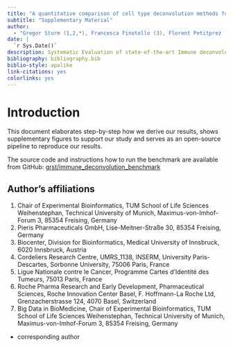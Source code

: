 ```yaml
---
title: "A quantitative comparison of cell type deconvolution methods for immuno-oncology"
subtitle: "Supplementary Material"
author:
  - "Gregor Sturm (1,2,*), Francesca Finotello (3), Florent Petitprez (4,5), Jitao David Zhang (6), Jan Baumbach (1),  Wolf H. Fridman (4), Markus List (7), Tatsiana Aneichyk (2)"
date: |
  `r Sys.Date()`
description: Systematic Evaluation of state-of-the-art Immune deconvolution methods.
bibliography: bibliography.bib
biblio-style: apalike
link-citations: yes
colorlinks: yes
---
```



# Introduction

This document elaborates step-by-step how we derive our results, shows supplementary figures to support our study
and serves as an open-source pipeline to reproduce our results.

The source code and instructions how to run the benchmark are available from GitHub:
[grst/immune_deconvolution_benchmark](https://github.com/grst/immune_deconvolution_benchmark)

## Author's affiliations
(1) Chair of Experimental Bioinformatics, TUM School of Life Sciences Weihenstephan, Technical University of Munich, Maximus-von-Imhof-Forum 3, 85354 Freising, Germany
(2) Pieris Pharmaceuticals GmbH, Lise-Meitner-Straße 30, 85354 Freising, Germany
(3) Biocenter, Division for Bioinformatics, Medical University of Innsbruck, 6020 Innsbruck, Austria
(4) Cordeliers Research Centre, UMRS_1138, INSERM, University Paris-Descartes, Sorbonne University, 75006 Paris, France
(5) Ligue Nationale contre le Cancer, Programme Cartes d’Identité des Tumeurs, 75013 Paris, France
(6) Roche Pharma Research and Early Development, Pharmaceutical Sciences, Roche Innovation Center Basel, F. Hoffmann-La Roche Ltd, Grenzacherstrasse 124, 4070 Basel, Switzerland
(7) Big Data in BioMedicine, Chair of Experimental Bioinformatics, TUM School of Life Sciences Weihenstephan, Technical University of Munich, Maximus-von-Imhof-Forum 3, 85354 Freising, Germany

* corresponding author

